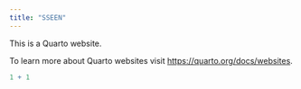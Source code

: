 ```yaml
---
title: "SSEEN"
---
```


This is a Quarto website.

To learn more about Quarto websites visit <https://quarto.org/docs/websites>.

```r
1 + 1
```
